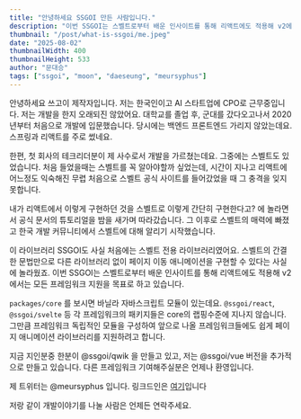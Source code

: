 ```yaml
---
title: "안녕하세요 SSGOI 만든 사람입니다."
description: "이번 SSGOI는 스벨트로부터 배운 인사이트를 통해 리액트에도 적용해 v2에서는 모든 프레임워크 지원을 목표로 하고 있습니다."
thumbnail: "/post/what-is-ssgoi/me.jpeg"
date: "2025-08-02"
thumbnailWidth: 400
thumbnailHeight: 533
author: "문대승"
tags: ["ssgoi", "moon", "daeseung", "meursyphus"]
---
```


안녕하세요 쓰고이 제작자입니다. 저는 한국인이고 AI 스타트업에 CPO로 근무중입니다. 저는 개발을 한지 오래되진 않았어요. 대학교를 졸업 후, 군대를 갔다오고나서 2020년부터 처음으로 개발에 입문했습니다. 당시에는 백엔드 프론트엔드 가리지 않았는데요. 스프링과 리액트를 주로 썼네요.

한편, 첫 회사의 테크리더분이 제 사수로서 개발을 가르쳤는데요. 그중에는 스벨트도 있었습니다. 처음 들었을때는 스벨트를 꼭 알아야할까 싶었는데, 시간이 지나고 리액트에 어느정도 익숙해진 무렵 처음으로 스벨트 공식 사이트를 들어갔었을 때 그 충격을 잊지 못합니다.

내가 리액트에서 이렇게 구현하던 것을 스벨트로 이렇게 간단히 구현한다고? 에 놀라면서 공식 문서의 튜토리얼을 밤을 새가며 따라갔습니다. 그 이후로 스벨트의 매력에 빠졌고 한국 개발 커뮤니티에서 스벨트에 대해 알리기 시작했습니다.

이 라이브러리 SSGOI도 사실 처음에는 스벨트 전용 라이브러리였어요. 스벨트의 간결한 문법만으로 다른 라이브러리 없이 페이지 이동 애니메이션을 구현할 수 있다는 사실에 놀라웠죠. 이번 SSGOI는 스벨트로부터 배운 인사이트를 통해 리액트에도 적용해 v2에서는 모든 프레임워크 지원을 목표로 하고 있습니다.

`packages/core` 를 보시면 바닐라 자바스크립트 모듈이 있는데요. `@ssgoi/react`, `@ssgoi/svelte` 등 각 프레임워크의 패키지들은 core의 랩핑수준에 지나지 않습니다. 그만큼 프레임워크 독립적인 모듈을 구성하여 앞으로 나올 프레임워크들에도 쉽게 페이지 애니메이션 라이브러리를 지원하려고 합니다.

지금 지인분중 한분이 @ssgoi/qwik 을 만들고 있고, 저는 @ssgoi/vue 버전을 추가적으로 만들고 있습니다. 다른 프레임워크 기여해주실분은 언제나 환영입니다.

제 트위터는 @meursyphus 입니다.
링크드인은 [여기](https://www.linkedin.com/in/%EB%AC%B8%EB%8C%80%EC%8A%B9/)입니다

저랑 같이 개발이야기를 나눌 사람은 언제든 연락주세요.
